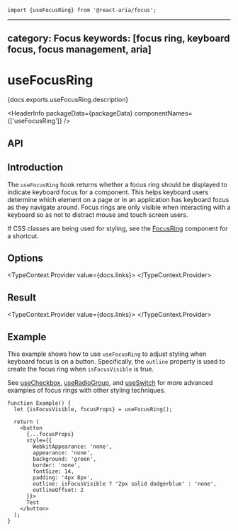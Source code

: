 <!-- Copyright 2020 Adobe. All rights reserved.
This file is licensed to you under the Apache License, Version 2.0 (the "License");
you may not use this file except in compliance with the License. You may obtain a copy
of the License at http://www.apache.org/licenses/LICENSE-2.0
Unless required by applicable law or agreed to in writing, software distributed under
the License is distributed on an "AS IS" BASIS, WITHOUT WARRANTIES OR REPRESENTATIONS
OF ANY KIND, either express or implied. See the License for the specific language
governing permissions and limitations under the License. -->



```tsx import
import {useFocusRing} from '@react-aria/focus';
```

---
category: Focus
keywords: [focus ring, keyboard focus, focus management, aria]
---

# useFocusRing

<p>{docs.exports.useFocusRing.description}</p>

<HeaderInfo
  packageData={packageData}
  componentNames={['useFocusRing']} />

## API

<FunctionAPI links={docs.links} function={docs.exports.useFocusRing} />

## Introduction

The `useFocusRing` hook returns whether a focus ring should be displayed to indicate keyboard focus for a component.
This helps keyboard users determine which element on a page or in an application has keyboard focus as they
navigate around. Focus rings are only visible when interacting with a keyboard so as not to distract mouse
and touch screen users.

If CSS classes are being used for styling, see the [FocusRing](FocusRing.html) component for a shortcut.

## Options

<TypeContext.Provider value={docs.links}>
  <InterfaceType properties={docs.links[docs.exports.useFocusRing.parameters[0].value.id].properties} />
</TypeContext.Provider>

## Result

<TypeContext.Provider value={docs.links}>
  <InterfaceType properties={docs.links[docs.exports.useFocusRing.return.id].properties} />
</TypeContext.Provider>

## Example

This example shows how to use `useFocusRing` to adjust styling when keyboard focus is on a button.
Specifically, the `outline` property is used to create the focus ring when `isFocusVisible` is true.

See [useCheckbox](useCheckbox.html#styling), [useRadioGroup](useRadioGroup.html#styling), and
[useSwitch](useSwitch.html#example) for more advanced examples of focus rings with other styling
techniques.

```tsx example
function Example() {
  let {isFocusVisible, focusProps} = useFocusRing();

  return (
    <button 
      {...focusProps}
      style={{
        WebkitAppearance: 'none',
        appearance: 'none',
        background: 'green',
        border: 'none',
        fontSize: 14,
        padding: '4px 8px',
        outline: isFocusVisible ? '2px solid dodgerblue' : 'none',
        outlineOffset: 2
      }}>
      Test
    </button>
  );
}
```
